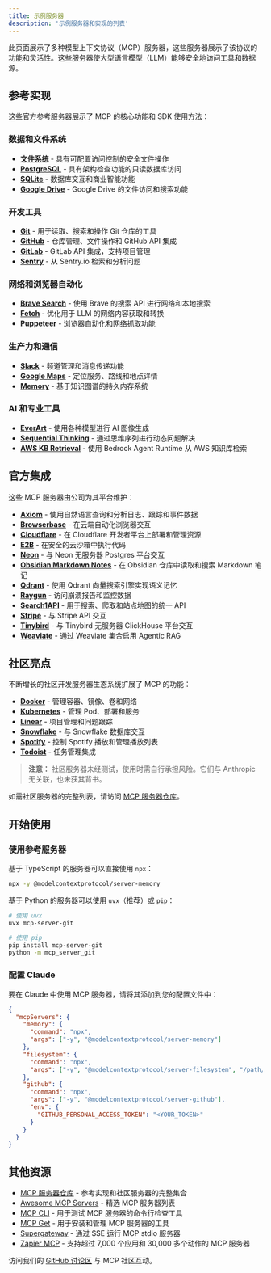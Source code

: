 ```yaml
---
title: 示例服务器
description: '示例服务器和实现的列表'
---
```


此页面展示了多种模型上下文协议（MCP）服务器，这些服务器展示了该协议的功能和灵活性。这些服务器使大型语言模型（LLM）能够安全地访问工具和数据源。

## 参考实现

这些官方参考服务器展示了 MCP 的核心功能和 SDK 使用方法：

### 数据和文件系统
- **[文件系统](https://github.com/modelcontextprotocol/servers/tree/main/src/filesystem)** - 具有可配置访问控制的安全文件操作
- **[PostgreSQL](https://github.com/modelcontextprotocol/servers/tree/main/src/postgres)** - 具有架构检查功能的只读数据库访问
- **[SQLite](https://github.com/modelcontextprotocol/servers/tree/main/src/sqlite)** - 数据库交互和商业智能功能
- **[Google Drive](https://github.com/modelcontextprotocol/servers/tree/main/src/gdrive)** - Google Drive 的文件访问和搜索功能

### 开发工具
- **[Git](https://github.com/modelcontextprotocol/servers/tree/main/src/git)** - 用于读取、搜索和操作 Git 仓库的工具
- **[GitHub](https://github.com/modelcontextprotocol/servers/tree/main/src/github)** - 仓库管理、文件操作和 GitHub API 集成
- **[GitLab](https://github.com/modelcontextprotocol/servers/tree/main/src/gitlab)** - GitLab API 集成，支持项目管理
- **[Sentry](https://github.com/modelcontextprotocol/servers/tree/main/src/sentry)** - 从 Sentry.io 检索和分析问题

### 网络和浏览器自动化
- **[Brave Search](https://github.com/modelcontextprotocol/servers/tree/main/src/brave-search)** - 使用 Brave 的搜索 API 进行网络和本地搜索
- **[Fetch](https://github.com/modelcontextprotocol/servers/tree/main/src/fetch)** - 优化用于 LLM 的网络内容获取和转换
- **[Puppeteer](https://github.com/modelcontextprotocol/servers/tree/main/src/puppeteer)** - 浏览器自动化和网络抓取功能

### 生产力和通信
- **[Slack](https://github.com/modelcontextprotocol/servers/tree/main/src/slack)** - 频道管理和消息传递功能
- **[Google Maps](https://github.com/modelcontextprotocol/servers/tree/main/src/google-maps)** - 定位服务、路线和地点详情
- **[Memory](https://github.com/modelcontextprotocol/servers/tree/main/src/memory)** - 基于知识图谱的持久内存系统

### AI 和专业工具
- **[EverArt](https://github.com/modelcontextprotocol/servers/tree/main/src/everart)** - 使用各种模型进行 AI 图像生成
- **[Sequential Thinking](https://github.com/modelcontextprotocol/servers/tree/main/src/sequentialthinking)** - 通过思维序列进行动态问题解决
- **[AWS KB Retrieval](https://github.com/modelcontextprotocol/servers/tree/main/src/aws-kb-retrieval-server)** - 使用 Bedrock Agent Runtime 从 AWS 知识库检索

## 官方集成

这些 MCP 服务器由公司为其平台维护：

- **[Axiom](https://github.com/axiomhq/mcp-server-axiom)** - 使用自然语言查询和分析日志、跟踪和事件数据
- **[Browserbase](https://github.com/browserbase/mcp-server-browserbase)** - 在云端自动化浏览器交互
- **[Cloudflare](https://github.com/cloudflare/mcp-server-cloudflare)** - 在 Cloudflare 开发者平台上部署和管理资源
- **[E2B](https://github.com/e2b-dev/mcp-server)** - 在安全的云沙箱中执行代码
- **[Neon](https://github.com/neondatabase/mcp-server-neon)** - 与 Neon 无服务器 Postgres 平台交互
- **[Obsidian Markdown Notes](https://github.com/calclavia/mcp-obsidian)** - 在 Obsidian 仓库中读取和搜索 Markdown 笔记
- **[Qdrant](https://github.com/qdrant/mcp-server-qdrant/)** - 使用 Qdrant 向量搜索引擎实现语义记忆
- **[Raygun](https://github.com/MindscapeHQ/mcp-server-raygun)** - 访问崩溃报告和监控数据
- **[Search1API](https://github.com/fatwang2/search1api-mcp)** - 用于搜索、爬取和站点地图的统一 API
- **[Stripe](https://github.com/stripe/agent-toolkit)** - 与 Stripe API 交互
- **[Tinybird](https://github.com/tinybirdco/mcp-tinybird)** - 与 Tinybird 无服务器 ClickHouse 平台交互
- **[Weaviate](https://github.com/weaviate/mcp-server-weaviate)** - 通过 Weaviate 集合启用 Agentic RAG

## 社区亮点

不断增长的社区开发服务器生态系统扩展了 MCP 的功能：

- **[Docker](https://github.com/ckreiling/mcp-server-docker)** - 管理容器、镜像、卷和网络
- **[Kubernetes](https://github.com/Flux159/mcp-server-kubernetes)** - 管理 Pod、部署和服务
- **[Linear](https://github.com/jerhadf/linear-mcp-server)** - 项目管理和问题跟踪
- **[Snowflake](https://github.com/datawiz168/mcp-snowflake-service)** - 与 Snowflake 数据库交互
- **[Spotify](https://github.com/varunneal/spotify-mcp)** - 控制 Spotify 播放和管理播放列表
- **[Todoist](https://github.com/abhiz123/todoist-mcp-server)** - 任务管理集成

> **注意：** 社区服务器未经测试，使用时需自行承担风险。它们与 Anthropic 无关联，也未获其背书。

如需社区服务器的完整列表，请访问 [MCP 服务器仓库](https://github.com/modelcontextprotocol/servers)。

## 开始使用

### 使用参考服务器

基于 TypeScript 的服务器可以直接使用 `npx`：

```bash
npx -y @modelcontextprotocol/server-memory
```

基于 Python 的服务器可以使用 `uvx`（推荐）或 `pip`：

```bash
# 使用 uvx
uvx mcp-server-git

# 使用 pip
pip install mcp-server-git
python -m mcp_server_git
```

### 配置 Claude

要在 Claude 中使用 MCP 服务器，请将其添加到您的配置文件中：

```json
{
  "mcpServers": {
    "memory": {
      "command": "npx",
      "args": ["-y", "@modelcontextprotocol/server-memory"]
    },
    "filesystem": {
      "command": "npx",
      "args": ["-y", "@modelcontextprotocol/server-filesystem", "/path/to/allowed/files"]
    },
    "github": {
      "command": "npx",
      "args": ["-y", "@modelcontextprotocol/server-github"],
      "env": {
        "GITHUB_PERSONAL_ACCESS_TOKEN": "<YOUR_TOKEN>"
      }
    }
  }
}
```

## 其他资源

- [MCP 服务器仓库](https://github.com/modelcontextprotocol/servers) - 参考实现和社区服务器的完整集合
- [Awesome MCP Servers](https://github.com/punkpeye/awesome-mcp-servers) - 精选 MCP 服务器列表
- [MCP CLI](https://github.com/wong2/mcp-cli) - 用于测试 MCP 服务器的命令行检查工具
- [MCP Get](https://mcp-get.com) - 用于安装和管理 MCP 服务器的工具
- [Supergateway](https://github.com/supercorp-ai/supergateway) - 通过 SSE 运行 MCP stdio 服务器
- [Zapier MCP](https://zapier.com/mcp) - 支持超过 7,000 个应用和 30,000 多个动作的 MCP 服务器

访问我们的 [GitHub 讨论区](https://github.com/orgs/modelcontextprotocol/discussions) 与 MCP 社区互动。
